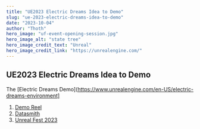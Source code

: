 ```yaml
---
title: "UE2023 Electric Dreams Idea to Demo"
slug: "ue-2023-electric-dreams-idea-to-demo"
date: "2023-10-04"
author: "Thoth"
hero_image: "uf-event-opening-session.jpg"
hero_image_alt: "state tree"
hero_image_credit_text: "Unreal"
hero_image_credit_link: "https://unrealengine.com/"
---
```


## UE2023 Electric Dreams Idea to Demo

The [Electric Dreams Demo](https://www.unrealengine.com/en-US/electric-dreams-environment]

1. [Demo Reel](https://www.youtube.com/watch?v=8tBNZhuWMac)
2. [Datasmith](https://www.unrealengine.com/en-US/datasmith)
1. [Unreal Fest 2023](https://www.unrealengine.com/en-US/events/unreal-fest-2023)
